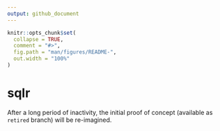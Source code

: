 ```yaml
---
output: github_document
---
```


<!-- README.md is generated from README.Rmd. Please edit that file -->

```r
knitr::opts_chunk$set(
  collapse = TRUE,
  comment = "#>",
  fig.path = "man/figures/README-",
  out.width = "100%"
)
```

# sqlr

<!-- badges: start -->
<!-- badges: end -->

After a long period of inactivity, the initial proof of concept (available as `retired` branch) will be re-imagined.
